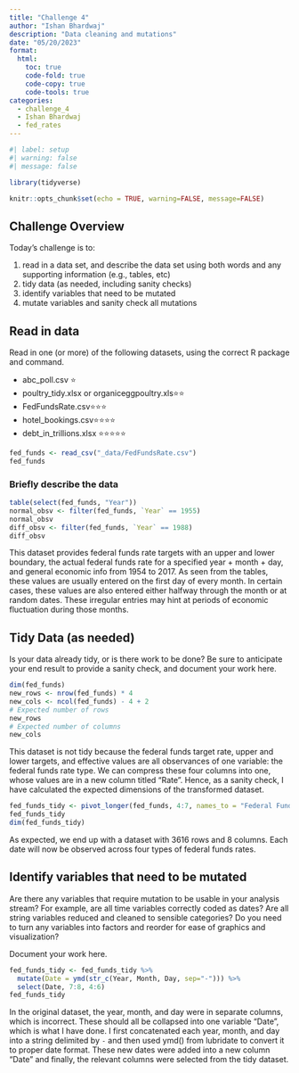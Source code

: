 ```yaml
---
title: "Challenge 4"
author: "Ishan Bhardwaj"
description: "Data cleaning and mutations"
date: "05/20/2023"
format:
  html:
    toc: true
    code-fold: true
    code-copy: true
    code-tools: true
categories:
  - challenge_4
  - Ishan Bhardwaj
  - fed_rates
---
```


```r
#| label: setup
#| warning: false
#| message: false

library(tidyverse)

knitr::opts_chunk$set(echo = TRUE, warning=FALSE, message=FALSE)
```

## Challenge Overview

Today's challenge is to:

1)  read in a data set, and describe the data set using both words and any supporting information (e.g., tables, etc)
2)  tidy data (as needed, including sanity checks)
3)  identify variables that need to be mutated
4)  mutate variables and sanity check all mutations

## Read in data

Read in one (or more) of the following datasets, using the correct R package and command.

-   abc_poll.csv ⭐
-   poultry_tidy.xlsx or organiceggpoultry.xls⭐⭐
-   FedFundsRate.csv⭐⭐⭐
-   hotel_bookings.csv⭐⭐⭐⭐
-   debt_in_trillions.xlsx ⭐⭐⭐⭐⭐

```r
fed_funds <- read_csv("_data/FedFundsRate.csv")
fed_funds
```

### Briefly describe the data

```r
table(select(fed_funds, "Year"))
normal_obsv <- filter(fed_funds, `Year` == 1955)
normal_obsv
diff_obsv <- filter(fed_funds, `Year` == 1988)
diff_obsv
```

This dataset provides federal funds rate targets with an upper and lower boundary, the actual federal funds rate for a specified year + month + day, and general economic info from 1954 to 2017. As seen from the tables, these values are usually entered on the first day of every month. In certain cases, these values are also entered either halfway through the month or at random dates. These irregular entries may hint at periods of economic fluctuation during those months.

## Tidy Data (as needed)

Is your data already tidy, or is there work to be done? Be sure to anticipate your end result to provide a sanity check, and document your work here.

```r
dim(fed_funds)
new_rows <- nrow(fed_funds) * 4
new_cols <- ncol(fed_funds) - 4 + 2
# Expected number of rows
new_rows
# Expected number of columns
new_cols
```

This dataset is not tidy because the federal funds target rate, upper and lower targets, and effective values are all observances of one variable: the federal funds rate type. We can compress these four columns into one, whose values are in a new column titled "Rate". Hence, as a sanity check, I have calculated the expected dimensions of the transformed dataset.

```r
fed_funds_tidy <- pivot_longer(fed_funds, 4:7, names_to = "Federal Funds Rate Type", values_to = "Rate")
fed_funds_tidy
dim(fed_funds_tidy)
```

As expected, we end up with a dataset with 3616 rows and 8 columns. Each date will now be observed across four types of federal funds rates.

## Identify variables that need to be mutated

Are there any variables that require mutation to be usable in your analysis stream? For example, are all time variables correctly coded as dates? Are all string variables reduced and cleaned to sensible categories? Do you need to turn any variables into factors and reorder for ease of graphics and visualization?

Document your work here.

```r
fed_funds_tidy <- fed_funds_tidy %>%
  mutate(Date = ymd(str_c(Year, Month, Day, sep="-"))) %>%
  select(Date, 7:8, 4:6)
fed_funds_tidy
```

In the original dataset, the year, month, and day were in separate columns, which is incorrect. These should all be collapsed into one variable "Date", which is what I have done. I first concatenated each year, month, and day into a string delimited by `-` and then used ymd() from lubridate to convert it to proper date format. These new dates were added into a new column "Date" and finally, the relevant columns were selected from the tidy dataset.
